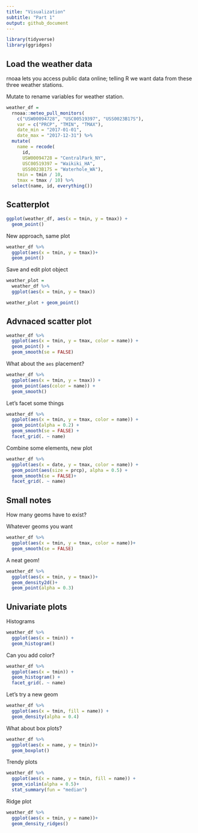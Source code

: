 ```yaml
---
title: "Visualization"
subtitle: "Part 1"
output: github_document
---
```


```r
library(tidyverse)
library(ggridges)
```

## Load the weather data

rnoaa lets you access public data online; telling R we want data from these three weather stations. 

Mutate to rename variables for weather station.

```r
weather_df = 
  rnoaa::meteo_pull_monitors(
    c("USW00094728", "USC00519397", "USS0023B17S"),
    var = c("PRCP", "TMIN", "TMAX"), 
    date_min = "2017-01-01",
    date_max = "2017-12-31") %>%
  mutate(
    name = recode(
      id, 
      USW00094728 = "CentralPark_NY", 
      USC00519397 = "Waikiki_HA",
      USS0023B17S = "Waterhole_WA"),
    tmin = tmin / 10,
    tmax = tmax / 10) %>%
  select(name, id, everything())
```

## Scatterplot 

```r
ggplot(weather_df, aes(x = tmin, y = tmax)) +
  geom_point()
```

New approach, same plot 

```r
weather_df %>% 
  ggplot(aes(x = tmin, y = tmax))+
  geom_point()
```

Save and edit plot object 

```r
weather_plot = 
  weather_df %>% 
  ggplot(aes(x = tmin, y = tmax))

weather_plot + geom_point()
```

## Advnaced scatter plot 

```r
weather_df %>% 
  ggplot(aes(x = tmin, y = tmax, color = name)) + 
  geom_point() + 
  geom_smooth(se = FALSE)
```

What about the `aes` placement?

```r
weather_df %>% 
  ggplot(aes(x = tmin, y = tmax)) + 
  geom_point(aes(color = name)) +
  geom_smooth()
```

Let's facet some things 

```r
weather_df %>% 
  ggplot(aes(x = tmin, y = tmax, color = name)) + 
  geom_point(alpha = 0.2) + 
  geom_smooth(se = FALSE) +
  facet_grid(. ~ name)
```

Combine some elements, new plot 

```r
weather_df %>% 
  ggplot(aes(x = date, y = tmax, color = name)) +
  geom_point(aes(size = prcp), alpha = 0.5) +
  geom_smooth(se = FALSE)+
  facet_grid(. ~ name)
```

## Small notes 

How many geoms have to exist?

Whatever geoms you want

```r
weather_df %>% 
  ggplot(aes(x = tmin, y = tmax, color = name))+
  geom_smooth(se = FALSE)
```

A neat geom!

```r
weather_df %>%
  ggplot(aes(x = tmin, y = tmax))+
  geom_density2d()+
  geom_point(alpha = 0.3)
```

## Univariate plots 

Histograms 

```r
weather_df %>% 
  ggplot(aes(x = tmin)) +
  geom_histogram()
```

Can you add color?

```r
weather_df %>% 
  ggplot(aes(x = tmin)) +
  geom_histogram() + 
  facet_grid(. ~ name)
```

Let's try a new geom

```r
weather_df %>% 
  ggplot(aes(x = tmin, fill = name)) +
  geom_density(alpha = 0.4)
```

What about box plots?

```r
weather_df %>% 
  ggplot(aes(x = name, y = tmin))+
  geom_boxplot()
```

Trendy plots 

```r
weather_df %>% 
  ggplot(aes(x = name, y = tmin, fill = name)) + 
  geom_violin(alpha = 0.5)+
  stat_summary(fun = "median")
```


Ridge plot 

```r
weather_df %>% 
  ggplot(aes(x = tmin, y = name))+
  geom_density_ridges()
```



